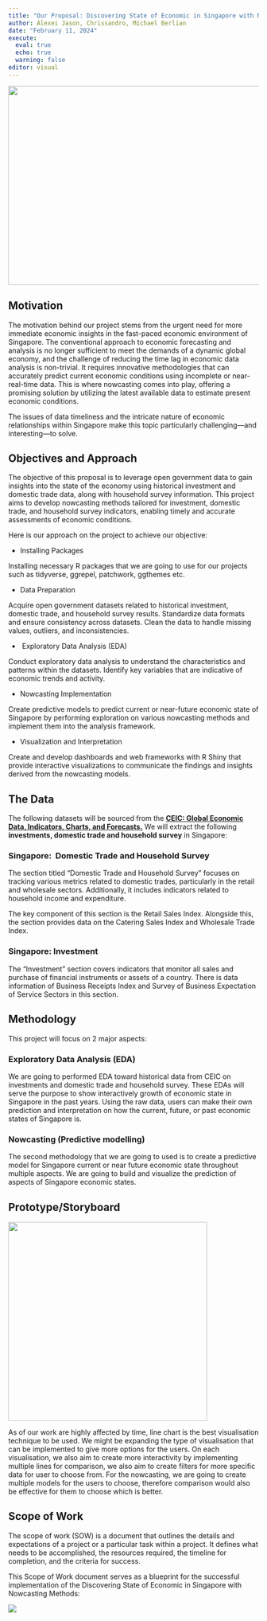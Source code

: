 ```yaml
---
title: "Our Proposal: Discovering State of Economic in Singapore with Nowcasting Methods"
author: Alexei Jason, Chrissandro, Michael Berlian
date: "February 11, 2024"
execute: 
  eval: true
  echo: true
  warning: false
editor: visual
---
```


![](images/chart%20wp.jpg){width="800" height="400"}

## Motivation 

The motivation behind our project stems from the urgent need for more immediate economic insights in the fast-paced economic environment of Singapore. The conventional approach to economic forecasting and analysis is no longer sufficient to meet the demands of a dynamic global economy, and the challenge of reducing the time lag in economic data analysis is non-trivial. It requires innovative methodologies that can accurately predict current economic conditions using incomplete or near-real-time data. This is where nowcasting comes into play, offering a promising solution by utilizing the latest available data to estimate present economic conditions. 

The issues of data timeliness and the intricate nature of economic relationships within Singapore make this topic particularly challenging—and interesting—to solve. 

## Objectives and Approach 

The objective of this proposal is to leverage open government data to gain insights into the state of the economy using historical investment and domestic trade data, along with household survey information. This project aims to develop nowcasting methods tailored for investment, domestic trade, and household survey indicators, enabling timely and accurate assessments of economic conditions. 

Here is our approach on the project to achieve our objective: 

-   Installing Packages 

Installing necessary R packages that we are going to use for our projects such as tidyverse, ggrepel, patchwork, ggthemes etc. 

-   Data Preparation 

Acquire open government datasets related to historical investment, domestic trade, and household survey results. Standardize data formats and ensure consistency across datasets. Clean the data to handle missing values, outliers, and inconsistencies. 

-    Exploratory Data Analysis (EDA) 

Conduct exploratory data analysis to understand the characteristics and patterns within the datasets. Identify key variables that are indicative of economic trends and activity. 

-   Nowcasting Implementation 

Create predictive models to predict current or near-future economic state of Singapore by performing exploration on various nowcasting methods and implement them into the analysis framework. 

-   Visualization and Interpretation 

Create and develop dashboards and web frameworks with R Shiny that provide interactive visualizations to communicate the findings and insights derived from the nowcasting models.   

## The Data 

The following datasets will be sourced from the [**CEIC: Global Economic Data, Indicators, Charts, and Forecasts.**](https://insights-ceicdata-com.libproxy.smu.edu.sg/Name-your-insight/myseries) We will extract the following **investments, domestic trade and household survey** in Singapore: 

### Singapore:  Domestic Trade and Household Survey 

The section titled "Domestic Trade and Household Survey" focuses on tracking various metrics related to domestic trades, particularly in the retail and wholesale sectors. Additionally, it includes indicators related to household income and expenditure. 

The key component of this section is the Retail Sales Index. Alongside this, the section provides data on the Catering Sales Index and Wholesale Trade Index. 

### Singapore: Investment 

The “Investment” section covers indicators that monitor all sales and purchase of financial instruments or assets of a country. There is data information of Business Receipts Index and Survey of Business Expectation of Service Sectors in this section. 

## Methodology 

This project will focus on 2 major aspects:  

### Exploratory Data Analysis (EDA)

We are going to performed EDA toward historical data from CEIC on investments and domestic trade and household survey. These EDAs will serve the purpose to show interactively growth of economic state in Singapore in the past years. Using the raw data, users can make their own prediction and interpretation on how the current, future, or past economic states of Singapore is. 

### Nowcasting (Predictive modelling)

The second methodology that we are going to used is to create a predictive model for Singapore current or near future economic state throughout multiple aspects. We are going to build and visualize the prediction of aspects of Singapore economic states. 

## Prototype/Storyboard

![](images/Screenshot%202024-02-11%20211555-01.png){width="400"}

As of our work are highly affected by time, line chart is the best visualisation technique to be used. We might be expanding the type of visualisation that can be implemented to give more options for the users. On each visualisation, we also aim to create more interactivity by implementing multiple lines for comparison, we also aim to create filters for more specific data for user to choose from. For the nowcasting, we are going to create multiple models for the users to choose, therefore comparison would also be effective for them to choose which is better. 

## Scope of Work 

The scope of work (SOW) is a document that outlines the details and expectations of a project or a particular task within a project. It defines what needs to be accomplished, the resources required, the timeline for completion, and the criteria for success.

This Scope of Work document serves as a blueprint for the successful implementation of the Discovering State of Economic in Singapore with Nowcasting Methods:

![](images/Screenshot%202024-02-11%20211611.png)
